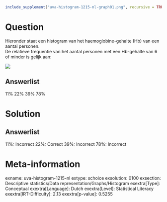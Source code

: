 ```r
include_supplement("uva-histogram-1215-nl-graph01.png", recursive = TRUE)
```

Question
========

Hieronder staat een histogram van het haemoglobine-gehalte (Hb) van een
aantal personen.\
De relatieve frequentie van het aantal personen met een Hb-gehalte van 6
of minder is gelijk aan:

![](uva-histogram-1215-nl-graph01.png)

Answerlist
----------

11%
22%
39%
78%

Solution
========

Answerlist
----------

11%: Incorrect
22%: Correct
39%: Incorrect
78%: Incorrect

Meta-information
================
exname: uva-histogram-1215-nl
extype: schoice
exsolution: 0100
exsection: Descriptive statistics/Data representation/Graphs/Histogram
exextra[Type]: Conceptual
exextra[Language]: Dutch
exextra[Level]: Statistical Literacy
exextra[IRT-Difficulty]: 2.13
exextra[p-value]: 0.5255
